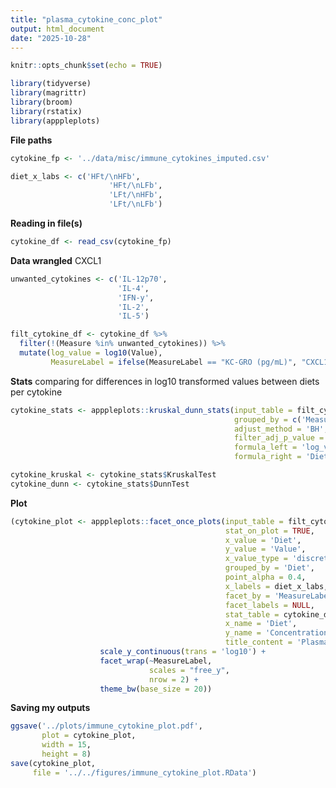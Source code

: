 ```yaml
---
title: "plasma_cytokine_conc_plot"
output: html_document
date: "2025-10-28"
---
```


```r
knitr::opts_chunk$set(echo = TRUE)
```

```r
library(tidyverse)
library(magrittr)
library(broom)
library(rstatix)
library(apppleplots)
```

**File paths**
```r
cytokine_fp <- '../data/misc/immune_cytokines_imputed.csv'

diet_x_labs <- c('HFt/\nHFb',
                      'HFt/\nLFb',
                      'LFt/\nHFb',
                      'LFt/\nLFb')
```

**Reading in file(s)**
```r
cytokine_df <- read_csv(cytokine_fp)
```

**Data wrangled**
CXCL1
```r
unwanted_cytokines <- c('IL-12p70', 
                        'IL-4', 
                        'IFN-y', 
                        'IL-2', 
                        'IL-5')

filt_cytokine_df <- cytokine_df %>% 
  filter(!(Measure %in% unwanted_cytokines)) %>% 
  mutate(log_value = log10(Value),
         MeasureLabel = ifelse(MeasureLabel == "KC-GRO (pg/mL)", "CXCL1 (pg/mL)", MeasureLabel))
```

**Stats**
comparing for differences in log10 transformed values between diets per cytokine
```r
cytokine_stats <- apppleplots::kruskal_dunn_stats(input_table = filt_cytokine_df,
                                                  grouped_by = c('MeasureLabel'),
                                                  adjust_method = 'BH',
                                                  filter_adj_p_value = FALSE,
                                                  formula_left = 'log_value',
                                                  formula_right = 'Diet')

cytokine_kruskal <- cytokine_stats$KruskalTest
cytokine_dunn <- cytokine_stats$DunnTest
```

**Plot**
```r
(cytokine_plot <- apppleplots::facet_once_plots(input_table = filt_cytokine_df,
                                                stat_on_plot = TRUE,
                                                x_value = 'Diet',
                                                y_value = 'Value',
                                                x_value_type = 'discrete',
                                                grouped_by = 'Diet',
                                                point_alpha = 0.4,
                                                x_labels = diet_x_labs,
                                                facet_by = 'MeasureLabel',
                                                facet_labels = NULL,
                                                stat_table = cytokine_dunn,
                                                x_name = 'Diet',
                                                y_name = 'Concentration (log10)',
                                                title_content = 'Plasma Immune/Sepsis Marker Concentration') +
                    scale_y_continuous(trans = 'log10') +
                    facet_wrap(~MeasureLabel,
                               scales = "free_y",
                               nrow = 2) +
                    theme_bw(base_size = 20))
```

**Saving my outputs**
```r
ggsave('../plots/immune_cytokine_plot.pdf',
       plot = cytokine_plot,
       width = 15,
       height = 8)
save(cytokine_plot,
     file = '../../figures/immune_cytokine_plot.RData')
```

